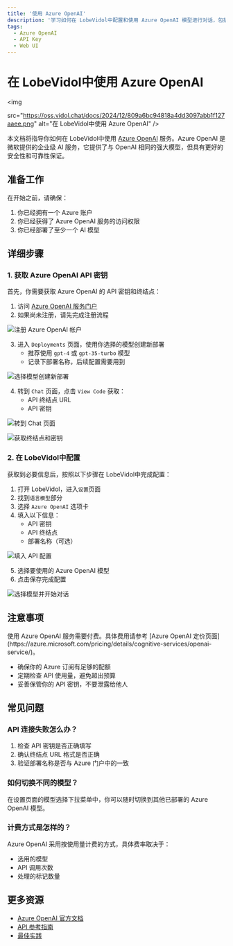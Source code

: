 ```yaml
---
title: '使用 Azure OpenAI'
description: '学习如何在 LobeVidol中配置和使用 Azure OpenAI 模型进行对话，包括获取 API 密钥和选择模型。'
tags:
  - Azure OpenAI
  - API Key
  - Web UI
---
```


# 在 LobeVidol中使用 Azure OpenAI

<img
  
  src="https://oss.vidol.chat/docs/2024/12/809a6bc94818a4dd3097abb1f127aaee.png"
  alt="在 LobeVidol中使用 Azure OpenAI"
/>

本文档将指导你如何在 LobeVidol中使用 [Azure OpenAI](https://oai.azure.com/) 服务。Azure OpenAI 是微软提供的企业级 AI 服务，它提供了与 OpenAI 相同的强大模型，但具有更好的安全性和可靠性保证。

## 准备工作

在开始之前，请确保：

1. 你已经拥有一个 Azure 账户
2. 你已经获得了 Azure OpenAI 服务的访问权限
3. 你已经部署了至少一个 AI 模型

## 详细步骤

### 1. 获取 Azure OpenAI API 密钥

首先，你需要获取 Azure OpenAI 的 API 密钥和终结点：

1. 访问 [Azure OpenAI 服务门户](https://oai.azure.com/)
2. 如果尚未注册，请先完成注册流程

<img
  src="https://oss.vidol.chat/assets/412a3a970d97699ef0fe709346cd21f6.webp"
  alt="注册 Azure OpenAI 帐户"
/>

3. 进入 `Deployments` 页面，使用你选择的模型创建新部署
   - 推荐使用 `gpt-4` 或 `gpt-35-turbo` 模型
   - 记录下部署名称，后续配置需要用到

<img
  src="https://oss.vidol.chat/assets/8f8140c40d58b44111e27cf97659b94a.webp"
  alt="选择模型创建新部署"
/>

4. 转到 `Chat` 页面，点击 `View Code` 获取：
   - API 终结点 URL
   - API 密钥

<img
  src="https://oss.vidol.chat/assets/a7a03d42d127d877f471edb9598b2405.webp"
  alt="转到 Chat 页面"
/>

<img
  src="https://oss.vidol.chat/assets/be2355a354a84913b50e293f6415af16.webp"
  alt="获取终结点和密钥"
/>

### 2. 在 LobeVidol中配置

获取到必要信息后，按照以下步骤在 LobeVidol中完成配置：

1. 打开 LobeVidol，进入`设置`页面
2. 找到`语言模型`部分
3. 选择 `Azure OpenAI` 选项卡
4. 填入以下信息：
   - API 密钥
   - API 终结点
   - 部署名称（可选）

<img
  src="https://oss.vidol.chat/assets/7fa84e955340bd6c35ec4f27bf6448f3.webp"
  alt="填入 API 配置"
/>

5. 选择要使用的 Azure OpenAI 模型
6. 点击保存完成配置

<img
  src="https://oss.vidol.chat/assets/b34b36850c021779d6b12179e3c53281.webp"
  alt="选择模型并开始对话"
/>

## 注意事项

<Warning>
  使用 Azure OpenAI 服务需要付费。具体费用请参考 [Azure OpenAI 定价页面](https://azure.microsoft.com/pricing/details/cognitive-services/openai-service/)。
</Warning>

- 确保你的 Azure 订阅有足够的配额
- 定期检查 API 使用量，避免超出预算
- 妥善保管你的 API 密钥，不要泄露给他人

## 常见问题

### API 连接失败怎么办？

1. 检查 API 密钥是否正确填写
2. 确认终结点 URL 格式是否正确
3. 验证部署名称是否与 Azure 门户中的一致

### 如何切换不同的模型？

在设置页面的模型选择下拉菜单中，你可以随时切换到其他已部署的 Azure OpenAI 模型。

### 计费方式是怎样的？

Azure OpenAI 采用按使用量计费的方式，具体费率取决于：
- 选用的模型
- API 调用次数
- 处理的标记数量

## 更多资源

- [Azure OpenAI 官方文档](https://learn.microsoft.com/azure/cognitive-services/openai/)
- [API 参考指南](https://learn.microsoft.com/azure/cognitive-services/openai/reference)
- [最佳实践](https://learn.microsoft.com/azure/cognitive-services/openai/concepts/best-practices)
